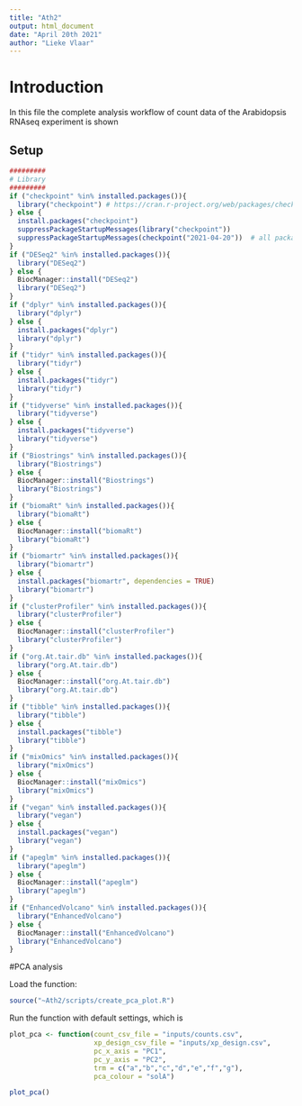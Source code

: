 ```yaml
---
title: "Ath2"
output: html_document
date: "April 20th 2021"
author: "Lieke Vlaar"
---
```


# Introduction
In this file the complete analysis workflow of count data of the Arabidopsis RNAseq experiment is shown

## Setup

```r
#########
# Library
#########
if ("checkpoint" %in% installed.packages()){
  library("checkpoint") # https://cran.r-project.org/web/packages/checkpoint/index.html
} else {
  install.packages("checkpoint")
  suppressPackageStartupMessages(library("checkpoint"))
  suppressPackageStartupMessages(checkpoint("2021-04-20"))  # all packages in your project will be taken from that date.
}
if ("DESeq2" %in% installed.packages()){
  library("DESeq2")
} else {
  BiocManager::install("DESeq2")
  library("DESeq2")
}
if ("dplyr" %in% installed.packages()){
  library("dplyr")
} else {
  install.packages("dplyr")
  library("dplyr")
}
if ("tidyr" %in% installed.packages()){
  library("tidyr")
} else {
  install.packages("tidyr")
  library("tidyr")
}
if ("tidyverse" %in% installed.packages()){
  library("tidyverse")
} else {
  install.packages("tidyverse")
  library("tidyverse")
}
if ("Biostrings" %in% installed.packages()){
  library("Biostrings") 
} else {
  BiocManager::install("Biostrings")
  library("Biostrings")
}
if ("biomaRt" %in% installed.packages()){
  library("biomaRt") 
} else {
  BiocManager::install("biomaRt")
  library("biomaRt")
}
if ("biomartr" %in% installed.packages()){
  library("biomartr")
} else {
  install.packages("biomartr", dependencies = TRUE)
  library("biomartr")
}
if ("clusterProfiler" %in% installed.packages()){
  library("clusterProfiler") 
} else {
  BiocManager::install("clusterProfiler")
  library("clusterProfiler")
}
if ("org.At.tair.db" %in% installed.packages()){
  library("org.At.tair.db") 
} else {
  BiocManager::install("org.At.tair.db")
  library("org.At.tair.db")
}
if ("tibble" %in% installed.packages()){
  library("tibble") 
} else {
  install.packages("tibble")
  library("tibble")
}
if ("mixOmics" %in% installed.packages()){
  library("mixOmics") 
} else {
  BiocManager::install("mixOmics")
  library("mixOmics")
}
if ("vegan" %in% installed.packages()){
  library("vegan") 
} else {
  install.packages("vegan")
  library("vegan")
}
if ("apeglm" %in% installed.packages()){
  library("apeglm") 
} else {
  BiocManager::install("apeglm")
  library("apeglm")
}
if ("EnhancedVolcano" %in% installed.packages()){
  library("EnhancedVolcano") 
} else {
  BiocManager::install("EnhancedVolcano")
  library("EnhancedVolcano")
}
```

#PCA analysis

Load the function:
```r
source("~Ath2/scripts/create_pca_plot.R")
```

Run the function with default settings, which is
```r
plot_pca <- function(count_csv_file = "inputs/counts.csv",
                     xp_design_csv_file = "inputs/xp_design.csv",
                     pc_x_axis = "PC1", 
                     pc_y_axis = "PC2",
                     trm = c("a","b","c","d","e","f","g"),
                     pca_colour = "solA")
```
```r
plot_pca()
```
